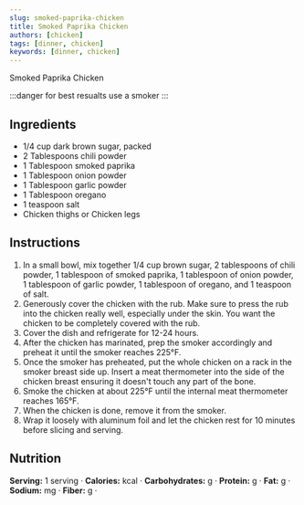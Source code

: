 ```yaml
---
slug: smoked-paprika-chicken
title: Smoked Paprika Chicken
authors: [chicken]
tags: [dinner, chicken]
keywords: [dinner, chicken]
---
```


Smoked Paprika Chicken
<!-- <img src="/img/chicken-and-orzo-skillet.jpg" alt="Creamy Chicken And Orzo Skillet Picture" width="800" height="670" /> -->

<!-- truncate -->

:::danger
for best resualts use a smoker
:::

## Ingredients
- 1/4 cup dark brown sugar, packed
- 2 Tablespoons chili powder
- 1 Tablespoon smoked paprika
- 1 Tablespoon onion powder
- 1 Tablespoon garlic powder
- 1 Tablespoon oregano
- 1 teaspoon salt
- Chicken thighs or Chicken legs

## Instructions 
1. In a small bowl, mix together 1/4 cup brown sugar, 2 tablespoons of chili powder, 1 tablespoon of smoked paprika, 1 tablespoon of onion powder, 1 tablespoon of garlic powder, 
1 tablespoon of oregano, and 1 teaspoon of salt.
2. Generously cover the chicken with the rub. Make sure to press the rub into the chicken really well, especially under the skin. You want the chicken to be completely covered 
with the rub.
3. Cover the dish and refrigerate for 12-24 hours.
4. After the chicken has marinated, prep the smoker accordingly and preheat it until the smoker reaches 225°F.
5. Once the smoker has preheated, put the whole chicken on a rack in the smoker breast side up. Insert a meat thermometer into the side of the chicken breast ensuring 
it doesn't touch any part of the bone.
6. Smoke the chicken at about 225°F until the internal meat thermometer reaches 165°F.
7. When the chicken is done, remove it from the smoker.
8. Wrap it loosely with aluminum foil and let the chicken rest for 10 minutes before slicing and serving.

## Nutrition
**Serving:** 1 serving · 
**Calories:** kcal · 
**Carbohydrates:** g · 
**Protein:** g · 
**Fat:** g · 
**Sodium:** mg · 
**Fiber:** g · 